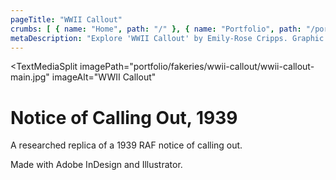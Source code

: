 ```yaml
---
pageTitle: "WWII Callout"
crumbs: [ { name: "Home", path: "/" }, { name: "Portfolio", path: "/portfolio" }, { name: "Fakeries & Forgeries", path: "/portfolio/fakeries" }, { name: "WWII Callout", path: "/portfolio/fakeries/wwii-callout" } ]
metaDescription: "Explore 'WWII Callout' by Emily-Rose Cripps. Graphic designer based in Oxford, UK. Book-making, exhibition design and more."
---
```


<TextMediaSplit
    imagePath="portfolio/fakeries/wwii-callout/wwii-callout-main.jpg"
    imageAlt="WWII Callout"
>

# Notice of Calling Out, 1939

A researched replica of a 1939 RAF notice of calling out. 

Made with Adobe InDesign and Illustrator.

</TextMediaSplit>